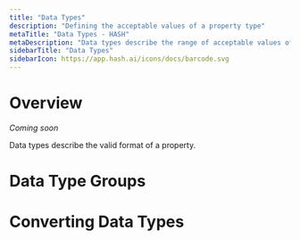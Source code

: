 ```yaml
---
title: "Data Types"
description: "Defining the acceptable values of a property type"
metaTitle: "Data Types - HASH"
metaDescription: "Data types describe the range of acceptable values of a property type"
sidebarTitle: "Data Types"
sidebarIcon: https://app.hash.ai/icons/docs/barcode.svg
---
```


# Overview

_Coming soon_

Data types describe the valid format of a property.

# Data Type Groups

# Converting Data Types